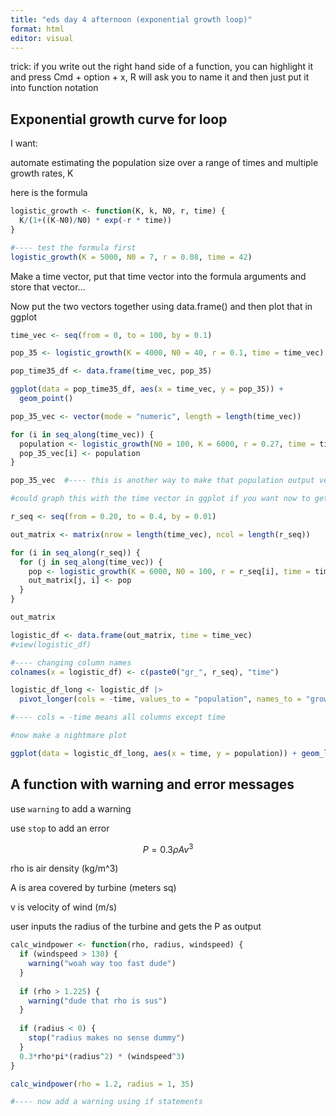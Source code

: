 ```yaml
---
title: "eds day 4 afternoon (exponential growth loop)"
format: html
editor: visual
---
```


trick: if you write out the right hand side of a function, you can highlight it and press Cmd + option + x, R will ask you to name it and then just put it into function notation

## Exponential growth curve for loop 

I want:

automate estimating the population size over a range of times and multiple growth rates, K

here is the formula

```r
logistic_growth <- function(K, k, N0, r, time) {
  K/(1+((K-N0)/N0) * exp(-r * time))
}

#---- test the formula first 
logistic_growth(K = 5000, N0 = 7, r = 0.08, time = 42)
```

Make a time vector, put that time vector into the formula arguments and store that vector...

Now put the two vectors together using data.frame() and then plot that in ggplot

```r
time_vec <- seq(from = 0, to = 100, by = 0.1)

pop_35 <- logistic_growth(K = 4000, N0 = 40, r = 0.1, time = time_vec)

pop_time35_df <- data.frame(time_vec, pop_35)

ggplot(data = pop_time35_df, aes(x = time_vec, y = pop_35)) + 
  geom_point()
```

```r
pop_35_vec <- vector(mode = "numeric", length = length(time_vec))

for (i in seq_along(time_vec)) {
  population <- logistic_growth(N0 = 100, K = 6000, r = 0.27, time = time_vec[i])
  pop_35_vec[i] <- population
}

pop_35_vec  #---- this is another way to make that population output vector above, but with a for loop instead 

#could graph this with the time vector in ggplot if you want now to get the same thing 

```

```r
r_seq <- seq(from = 0.20, to = 0.4, by = 0.01)
```

```r
out_matrix <- matrix(nrow = length(time_vec), ncol = length(r_seq))

for (i in seq_along(r_seq)) {
  for (j in seq_along(time_vec)) {
    pop <- logistic_growth(K = 6000, N0 = 100, r = r_seq[i], time = time_vec[j])
    out_matrix[j, i] <- pop
  }
}

out_matrix

logistic_df <- data.frame(out_matrix, time = time_vec)
#view(logistic_df)

#---- changing column names
colnames(x = logistic_df) <- c(paste0("gr_", r_seq), "time")

logistic_df_long <- logistic_df |> 
  pivot_longer(cols = -time, values_to = "population", names_to = "growth_rate") 

#---- cols = -time means all columns except time             

#now make a nightmare plot 

ggplot(data = logistic_df_long, aes(x = time, y = population)) + geom_line(aes(color = growth_rate))
```

## A function with warning and error messages 

use `warning` to add a warning

use `stop` to add an error

$$
P = 0.3\rho A v^3
$$

rho is air density (kg/m\^3)

A is area covered by turbine (meters sq)

v is velocity of wind (m/s)

user inputs the radius of the turbine and gets the P as output

```r
calc_windpower <- function(rho, radius, windspeed) {
  if (windspeed > 130) {
    warning("woah way too fast dude")
  } 
  
  if (rho > 1.225) {
    warning("dude that rho is sus") 
  }
  
  if (radius < 0) {
    stop("radius makes no sense dummy")
  }
  0.3*rho*pi*(radius^2) * (windspeed^3)
}

calc_windpower(rho = 1.2, radius = 1, 35)

#---- now add a warning using if statements
```
